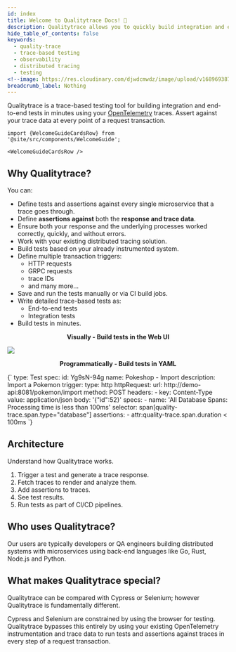 ```yaml
---
id: index
title: Welcome to Qualitytrace Docs! 👋
description: Qualitytrace allows you to quickly build integration and end-to-end tests, powered by your OpenTelemetry traces.
hide_table_of_contents: false
keywords:
  - quality-trace
  - trace-based testing
  - observability
  - distributed tracing
  - testing
<!--image: https://res.cloudinary.com/djwdcmwdz/image/upload/v1689693872/docs/Blog_Thumbnail_28_ugy2yy.png -->
breadcrumb_label: Nothing
---
```



Qualitytrace is a trace-based testing tool for building integration and end-to-end tests in minutes using your [OpenTelemetry](https://opentelemetry.io/docs/getting-started/) traces. Assert against your trace data at every point of a request transaction.

```mdx-code-block
import {WelcomeGuideCardsRow} from '@site/src/components/WelcomeGuide';

<WelcomeGuideCardsRow />
```

## Why Qualitytrace?

You can:

- Define tests and assertions against every single microservice that a trace goes through.
- Define **assertions against** both the **response and trace data**.
- Ensure both your response and the underlying processes worked correctly, quickly, and without errors.
- Work with your existing distributed tracing solution.
- Build tests based on your already instrumented system.
- Define multiple transaction triggers:
  - HTTP requests
  - GRPC requests
  - trace IDs
  - and many more...
- Save and run the tests manually or via CI build jobs.
- Write detailed trace-based tests as:
  - End-to-end tests
  - Integration tests
- Build tests in minutes.

<div className="row">
  <div className="col col--12 margin-bottom--lg">
    <div>
      <div className="card__body">
        <p align="center">
          <b>Visually - Build tests in the Web UI</b>
        </p>
      </div>
      <div className="card__footer">
        <img src="https://res.cloudinary.com/djwdcmwdz/image/upload/v1688476657/docs/screely-1688476653521_omxe4r.png" />
      </div>
    </div>
  </div>
  <div className="col col--12 margin-bottom--lg">
    <div>
      <div className="card__body">
        <p align="center">
          <b>Programmatically - Build tests in YAML</b>
        </p>
      </div>
      <div className="card__footer">
        <CodeBlock
          language="yaml"
        >
        {`
    type: Test
    spec:
      id: Yg9sN-94g
      name: Pokeshop - Import
      description: Import a Pokemon
      trigger:
        type: http
        httpRequest:
          url: http://demo-api:8081/pokemon/import
          method: POST
          headers:
          - key: Content-Type
            value: application/json
          body: '{"id":52}'
      specs:
      - name: 'All Database Spans: Processing time is less than 100ms'
        selector: span[quality-trace.span.type="database"]
        assertions:
        - attr:quality-trace.span.duration < 100ms
        `}
        </CodeBlock> 
      </div>
    </div>
  </div>
</div>

## Architecture

Understand how Qualitytrace works.

1. Trigger a test and generate a trace response.
2. Fetch traces to render and analyze them.
3. Add assertions to traces.
4. See test results.
5. Run tests as part of CI/CD pipelines.

<!--![Marketechture](https://res.cloudinary.com/djwdcmwdz/image/upload/v1686654113/docs/tracetest-marketechture-jun12-v3_ffj2e2.png)-->

## Who uses Qualitytrace?

Our users are typically developers or QA engineers building distributed systems with microservices using back-end languages like Go, Rust, Node.js and Python.

## What makes Qualitytrace special?

Qualitytrace can be compared with Cypress or Selenium; however Qualitytrace is fundamentally different.

Cypress and Selenium are constrained by using the browser for testing. Qualitytrace bypasses this entirely by using your existing OpenTelemetry instrumentation and trace data to run tests and assertions against traces in every step of a request transaction.
